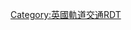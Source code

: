 {{Routemap
|navbar = 泰恩-威爾地鐵RDT
|title = 泰恩-威爾地鐵
|title-bg = #003399
|text-width = ,120,,,115,
|map =
[[机场站 (纽卡斯尔)|機場]]! !uKINTa\FLUG\~~ ~~ ~~[[纽卡斯尔机场]]
uSKRZ-G2BUE\\
{{link-en|卡勒頓公園路站|Callerton Parkway Metro station|卡勒頓公園路}}! !uHST\\
uSKRZ-G2BUE\\
{{link-en|堤岸腳站|Bank Foot Metro station|堤岸腳}}! !uHST\\
{{link-en|京士頓公園站|Kingston Park Metro station|京士頓公園}}! !uHST\\
uSKRZ-G2BUE\\
{{UK road|A1}}~~ ~~! !uSKRZ-Ao\\
{{link-en|弗頓站|Fawdon Metro station|弗頓}}! !uHST\\
uSKRZ-G2BUE\\
{{link-en|旺斯貝克路站|Wansbeck Road Metro station|旺斯貝克路}}! !uHST\\
{{link-en|攝政中心站|Regent Centre Metro station|攝政中心}}! !uHST\\
uSTR\uSTR+l!~ulHST~L\uSTR+r!~ulHST~R~~{{link-en|威特利灣站|Whitley Bay Metro station|威特利灣}}
{{link-en|蒙克斯頓站|Monkseaton Metro station|蒙克斯頓}}! !uSTR\uHST\uHST~~{{link-en|庫勒科特斯站|Cullercoats Metro station|庫勒科特斯}}
{{link-en|西蒙克斯頓站|West Monkseaton Metro station|西蒙克斯頓}}! !uSTR\uHST\uHST~~{{link-en|泰恩茅斯站|Tynemouth Metro station|泰恩茅斯}}
{{link-en|舍爾摩爾站|Shiremoor Metro station|舍爾摩爾}}! !uSTR\uHST\uTUNNEL1
{{link-en|諾森伯蘭公園站|Northumberland Park Metro station|諾森伯蘭公園}}! !uSTR\uHST\uINT~~{{link-en|北希爾德斯站|North Shields Metro station|北希爾德斯}} {{rint|ferry}}
{{UK road|A19}}~~ ~~! !uSTR\uSKRZ-Au\uHST~~{{link-en|草原井站|Meadow Well Metro station|草原井}}
{{link-en|帕麥斯維爾站|Palmersville Metro station|帕麥斯維爾}}! !uSTR\uHST\uHST~~ ~~ ~~{{link-en|佩西美恩站|Percy Main Metro station|佩西美恩}}
{{BSsplit|阿興頓、布萊斯|及泰恩線}}~~ ~~! !uSTR\umKRZo\uSKRZ-Ao~~ ~~ ~~{{UK road|A19}}
''[[東岸主線]]''~~ ~~! !uSTR\KRZ2+4o!~uSTR\uSKRZ-G2BUE
{{link-en|本頓站|Benton Metro station|本頓}}! !uSTR\uHST\uHST~~{{link-en|豪頓站|Howdon Metro station|豪頓}}
{{link-en|四里尾站|Four Lane Ends Metro station|四里尾}}! !uSTR\uHST\uhKRZWae~~ ~~ ~~{{BSsplit|{{link-en|威靈頓迪恩高架橋|Willington Dene Viaduct}}|跨過威靈頓吉}} 
{{link-en|朗本頓站|Longbenton Metro station|朗本頓}}! !uSTR\uHST\uHST~~{{link-en|海德雷恩路站|Hadrian Road Metro station|海德雷恩路}}
{{link-en|南戈斯弗斯站|South Gosforth Metro station#South Gosforth Depot|南戈斯弗斯車廠}}~~ ~~! !uABZgl!~ulDST~L\uABZgr!~ulDST~R\uHST~~{{link-en|沃爾森德站|Wallsend Metro station|沃爾森德}}
uBS2l\uBS2r\uHST~~{{link-en|沃克蓋特站|Walkergate Metro station|沃克蓋特}}
{{link-en|南戈斯弗斯站|South Gosforth Metro station|南戈斯戈斯}}! !d\uBHF\d\uHST~~{{link-en|奇靈漢姆路站|Chillingham Road Metro station|奇靈漢姆路}}
{{link-en|伊爾福德路站|Ilford Road Metro station|伊爾福德路}}! !d\uHST\d\uHST~~{{link-en|拜克站|Byker Metro station|拜克}}
{{link-en|西傑斯蒙德站|West Jesmond Metro station|西傑斯蒙德}}! !d\uHST\d\uhKRZWae~~ ~~ ~~{{BSsplit|{{link-en|拜克高架橋|Byker Viaduct}}|跨過{{link-en|奧斯本 (河流)|Ouseburn|奧斯本}}}}
uBS2+l!~PORTALf\uBS2+r!~PORTALf\uKRZ2+4u!~STR2+4!~PORTALf~~ ~~ ~~''[[東岸主線]]''
{{link-en|傑斯蒙德站|Jesmond Metro station|傑斯蒙德}}! !utHST\utSTR\utINT~~{{link-en|市長站|Manors Metro station|市長}} {{rint|gb|rail}}
{{link-en|乾草市場站 (泰恩-威爾地鐵)|Haymarket Metro station|乾草市場}}! !utHST2\utSTRl!~utSTRc23\utABZ3r~~ ~~ ~~{{BSsplit|市長彎|儲車線}}
utSTRc12\utKRXt!~lINT\utSTRc34~~{{link-en|紀念碑站 (泰恩-威爾地鐵)|Monument Metro station|紀念碑}}
{{link-en|聖詹姆斯站|St James Metro station|聖詹姆斯}}! !utCONT1!~ulBHF\cd!~utSTRc4\utcSTRc1!~utcSTRc2!~lINT\utSTR3+4~~{{link-en|中央車站 (泰恩-威爾地鐵)|Central Station Metro station|中央車站}} {{rint|gb|rail}}
\utSTR+1\utSTRc4
[[泰恩河]]~~ ~~! !WASSERq\uhKRZW!~hPORTALf!~hPORTALg\WASSERq~~ ~~ ~~''{{link-en|伊利沙伯二世女皇地鐵橋|Queen Elizabeth II Metro Bridge}}''
{{link-en|蓋茲海德站|Gateshead Metro station|蓋茲海德}}! !\utHST\
\uHST!~PORTALg\~~{{link-en|蓋茲海德體育館站|Gateshead Stadium Metro station|蓋茲海德體育館}}
{{link-en|費靈站|Felling Metro station|費靈}}! !\uHST\
\uINT\~~{{link-en|希沃斯站|Heworth Metro station|希沃斯}} {{rint|gb|rail}}
{{UK road|A184}}~~ ~~! !\uSKRZ-Au\
''{{link-en|德勒姆海岸線|Durham Coast Line}}''~~ ~~! !CONTg\uBHF\~~{{link-en|佩羅站|Pelaw Metro station|佩羅}}
uKRW+l!~STR\uKRWglr\uKRW+r~~ ~~ ~~佩羅側線
{{UK road|A194}}~~ ~~! !SKRZ-Ao\lENDE@G\uHST~~{{link-en|赫本站|Hebburn Metro station|赫本}}
{{link-en|費爾蓋特站|Fellgate Metro station|費爾蓋特}}! !STR!~ulHST\\uHST~~{{link-en|賈羅站|Jarrow Metro station|賈羅}}
{{UK road|A19}}~~ ~~! !SKRZ-Ao\\uSKRZ-Ao~~ ~~ ~~{{UK road|A19}}
{{link-en|頓河 (泰恩-威爾)|River Don, Tyne and Wear|頓河}}~~ ~~! !hKRZWae\LWASSERq\uhKRZWae~~ ~~ ~~{{link-en|頓河 (泰恩-威爾)|River Don, Tyne and Wear|頓河}}
{{link-en|布羅克利溫斯站|Brockley Whins Metro station|布羅克利溫斯}}! !STR!~ulHST\\uHST~~{{link-en|貝德站|Bede Metro station|貝德}}
{{UK road|B1298}}~~ ~~! !SKRZ-G2BUE\\uSKRZ-Au~~ ~~ ~~{{UK road|A194}}
SKRZ-G2BUE\\uHST~~{{link-en|西蒙西德站|Simonside Metro station|西蒙西德}}
{{BSsplit|東保頓|繞道迴圈}}~~ ~~! !uPSLl!~STR\\uHST~~{{link-en|泰恩船塢站|Tyne Dock Metro station|泰恩船塢}}
{{UK road|B1299}}~~ ~~! !SKRZ-G2BUE\\uHST~~{{link-en|奇徹斯特站|Chichester Metro station|奇徹斯特}}
{{link-en|東保頓站|East Boldon Metro station|東僺頓}}! !STR!~ulHST\\uINT~~{{link-en|南希爾德斯站|South Shields Metro station|南希爾德斯}} {{rint|ferry}}
SKRZ-G1BUE\\uENDEe~~ ~~ ~~南希爾德斯側線
{{link-en|斯賓站|Seaburn Metro station|斯賓}}! !STR!~ulHST\\
{{link-en|光之體育館站|Stadium of Light Metro station|光之體育館}}! !STR!~ulHST\\
{{link-en|聖彼得站|St Peter's Metro station|聖彼得}}! !STR!~ulHST\\
''{{link-en|蒙克威爾茅斯鐵路橋|Monkwearmouth Railway Bridge}}''~~ ~~! !hKRZWa!~hPORTALf\WASSERq\~~ ~~ ~~[[威爾河]]
{{link-en|森特蘭站|Sunderland Metro station|森特蘭}} {{rint|gb|rail}}! !tINT\\
c!~ABZmgl!~PORTALg\udSTR2\ucSTRc3\CONTfq\~~ ~~ ~~''{{link-en|達勒姆海岸線|Durham Coast Line}}''
森德蘭側線~~ ~~! !c!~hPORTALf\udSTR!~udSTRc1\udSTR+4!~ldENDE@F\cd\
{{link-en|公園巷轉乘|Park Lane Interchange|公園巷}}! !utHST\\
{{link-en|大學站 (泰恩-威爾地鐵)|University Metro station|大學}}! !utHSTe@g\\
{{link-en|米爾菲爾德站|Millfield Metro station|米爾菲爾德}}! !uHST\\
{{UK road|A1231}}~~ ~~! !uSKRZ-Au\\
{{link-en|帕利安站|Pallion Metro station|帕利安}}! !uHST\\
{{link-en|南希爾頓站|South Hylton Metro station|南希爾德}}! !uKHSTe\\
}}<noinclude>
{{rdt intro|[[泰恩-威爾地鐵]]}}
[[Category:英國軌道交通RDT]]
</noinclude>